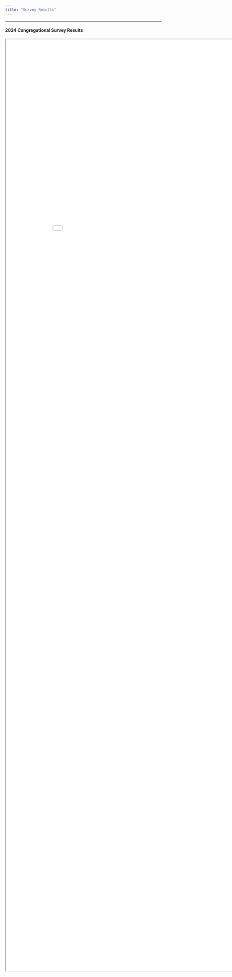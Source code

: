 ```yaml
---
title: "Survey Results"
---
```


------------------------------------------------------------------------

#### 2024 Congregational Survey Results

<iframe src="age_distribution.html" width="900" height="3000">
</iframe>